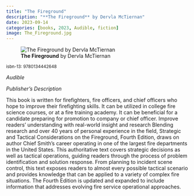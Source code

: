 ```yaml
---
title: "The Fireground"
description: "**The Fireground** by Dervla McTiernan"
date: 2023-09-14
categories: [books, 2023, Audible, fiction]
image: The_Fireground.jpg
---
```

![**The Fireground** by Dervla McTiernan](The_Fireground.jpg){fig-align="left"}

<sup>isbn-13: 9780134442648</sup>

*Audible*

*Publisher's Description*

This book is written for firefighters, fire officers, and chief officers
who hope to improve their firefighting skills. It can be utilized in
college fire science courses, or at a fire training academy. It can be
beneficial for a candidate preparing for promotion to company or chief
officer. Improve readers' understanding with real-world insight and
research Blending research and over 40 years of personal experience in the
field, Strategic and Tactical Considerations on the Fireground, Fourth
Edition, draws on author Chief Smith's career operating in one of the
largest fire departments in the United States. This authoritative text
covers strategic decisions as well as tactical operations, guiding readers
through the process of problem identification and solution response. From
planning to incident scene control, this text exposes readers to almost
every possible tactical scenario and provides knowledge that can be applied
to a variety of complex fire situations. The Fourth Edition is updated and
expanded to include information that addresses evolving fire service
operational approaches.